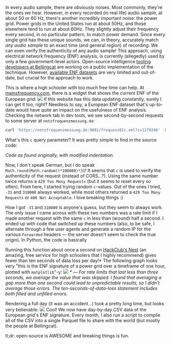 In every audio sample, there are obviously noises. Most commonly, they're the ones we hear. However, in every recorded (in real life) audio sample, at about 50 or 60 Hz, there's another incredibly important noise: the power grid. Power grids in the United States run at about 50Hz, and those elsewhere tend to run at about 60Hz. They slightly adjust their frequency every second, in no particular pattern, to match power demand. Since every single grid has these unique sounds, we can, in theory, accurately match *any audio sample* to an exact time (and general region) of recording. We can even verify the authenticity of any audio sample! This approach, using electrical network frequency (ENF) analysis, is currently (allegedly) used by only a few government-level actors. Open-source intelligence [tooling developers at Bellingcat](https://github.com/bellingcat) are working on a public implementation of the technique. However, [available ENF datasets](https://power-grid-frequency.org/) are very limited and out-of-date, but crucial for the approach to work.

This is where a high schooler with too much free time can help. At [mainsfrequency.com](https://mainsfrequency.com), there is a widget that shows the current ENF of the European grid:
<img src="https://cloud-9tirn0ug5-hack-club-bot.vercel.app/0image.png"></img>
If this website has this data updating constantly, surely I can get it too, right? Needless to say, a European ENF dataset that's up-to-date would have quite an impact on the usefulness of ENF analysis. Checking the network tab in dev tools, we see second-by-second requests to some server at `netzfrequenzmessung.de`:
```bash
curl 'https://netzfrequenzmessung.de:9081/frequenz02c.xml?c=1279246' -H 'User-Agent: {redacted}' -H 'Accept: */*' -H 'Accept-Language: en-US,en;q=0.5' -H 'Content-Type: text/plain'
```

What's this `c` query parameter? It was pretty simple to find in the source code:

<GistEmbed gistId="borisnezlobin/d54554294e3bc8849ebcc35b4c55a09e" />

*Code as found originally, with modified indentation.*

Now, I don't speak German, but I do speak `Math.round(Math.random()*100000)*31`! It seems that `c` is used to verify the authenticity of the request (instead of CORS...?). Using the same number twice returns a `429 Too Many Requests` (but it seems to reset every so often). From here, I started trying random `c`-values. Out of the ones I tried, `-31` and `310000` always worked, while most others returned a `429 Too Many Requests` or `406 Not Acceptable`. I love breaking things :)

How I got `-31` and `310000` is anyone's guess, but they seem to always work. The only issue I came across with these two numbers was a rate limit if I made another request with the same `c` in less than (around) half a second. I ended up with code that switched up these numbers (also, to be safe, I alternate through a few user agents and generate a random IP for the various `Forwarded` headers — the server doesn't seem to check the true origin). In Python, the code is basically

<GistEmbed gistId="borisnezlobin/9b9dc958634ebbdb44c6c1a8ed1f0b72" />

Running this function about once a second on [HackClub's Nest](https://hackclub.app/) (an amazing, free service for high schoolers that I highly recommend) gives fewer than ten seconds of data loss per day!* The following graph looks very "this is the ENF signature of a power grid over a timeframe of one hour, plotted with `matplotlib`"-y:
<img className="invert" src="https://cloud-al1g0v5i1-hack-club-bot.vercel.app/0image.png"></img>
*\* — For rate limits that last less than three seconds, we average the value that was skipped. I found that averaging a gap more than one second could lead to unpredictable results, so I didn't average those errors. The ten-seconds-of-data-loss statement includes both filled and unfilled errors.*

Rendering a full day (it was an accident...) took a pretty long time, but looks very believable:
<img className="invert" src="https://cloud-ljkr8qlmm-hack-club-bot.vercel.app/0image.png"></img>
Cool! We now have day-by-day CSV data of the European grid's ENF signature. Every month, I also run a script to compile all of the CSV into a single Parquet file to share with the world (but mostly the people at Bellingcat).

tl;dr: open-source is AWESOME and breaking things is fun.
